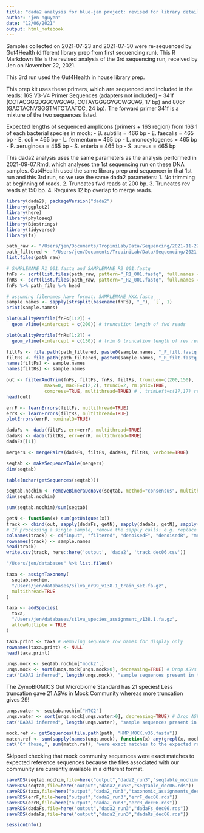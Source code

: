 ```yaml
---
title: "dada2 analysis for blue-jam project: revised for library details"
author: "jen nguyen"
date: "12/06/2021"
output: html_notebook
---
```


Samples collected on 2021-07-23 and 2021-07-30 were re-sequenced by Gut4Health (different library prep from first sequencing run). This R Markdown file is the revised analysis of the 3rd sequencing run, received by Jen on November 22, 2021.

This 3rd run used the Gut4Health in house library prep.

This prep kit uses these primers, which are sequenced and included in the reads:
16S V3-V4 Primer Sequences (adapters not included) – 341f (CCTACGGGDGGCWGCAG, CCTAYGGGGYGCWGCAG, 17 bp) and 806r (GACTACNVGGGTMTCTAATCC, 24 bp). The forward primer 341f is a mixture of the two sequences listed.

Expected lengths of sequenced amplicons (primers + 16S region) from 16S 1 of each bacterial species in mock:
  - B. subtilis = 466 bp
  - E. faecalis = 465 bp
  - E. coli = 465 bp
  - L. fermentum = 465 bp
  - L. monocytogenes = 465 bp
  - P. aeruginosa = 465 bp
  - S. enteria = 465 bp
  - S. aureus = 465 bp


This dada2 analysis uses the same parameters as the analysis performed in 2021-09-07.Rmd, 
which analyses the 1st sequencing run on these DNA samples. Gut4Health used the same library prep and sequencer in that 1st run and this 3rd run, so we use the same dada2 parameters:
  1. No trimming at beginning of reads.
  2. Truncates fwd reads at 200 bp.
  3. Truncates rev reads at 150 bp.
  4. Requires 12 bp overlap to merge reads.



```r
library(dada2); packageVersion("dada2")
library(ggplot2)
library(here)
library(phyloseq)
library(Biostrings)
library(tidyverse)
library(fs)
```

```r
path_raw <- "/Users/jen/Documents/TropiniLab/Data/Sequencing/2021-11-22/raw"
path_filtered <- "/Users/jen/Documents/TropiniLab/Data/Sequencing/2021-11-22/filtered"
list.files(path_raw)
```

```r
# SAMPLENAME_R1_001.fastq and SAMPLENAME_R2_001.fastq
fnFs <- sort(list.files(path_raw, pattern="_R1_001.fastq", full.names = TRUE))
fnRs <- sort(list.files(path_raw, pattern="_R2_001.fastq", full.names = TRUE))
fnFs %>% path_file %>% head
```

```r
# assuming filenames have format: SAMPLENAME_XXX.fastq
sample.names <- sapply(strsplit(basename(fnFs), "_"), `[`, 1)
print(sample.names)
```

```r
plotQualityProfile(fnFs[1:2]) +
  geom_vline(xintercept = c(200)) # truncation length of fwd reads
```
```r
plotQualityProfile(fnRs[1:2]) +
  geom_vline(xintercept = c(150)) # trim & truncation length of rev reads
```

```r
filtFs <- file.path(path_filtered, paste0(sample.names, "_F_filt.fastq.gz"))
filtRs <- file.path(path_filtered, paste0(sample.names, "_R_filt.fastq.gz"))
names(filtFs) <- sample.names
names(filtRs) <- sample.names
```

```r
out <- filterAndTrim(fnFs, filtFs, fnRs, filtRs, truncLen=c(200,150),
              maxN=0, maxEE=c(2,2), truncQ=2, rm.phix=TRUE,
              compress=TRUE, multithread=TRUE) # , trimLeft=c(17,17) removed left trim from Nov 22 analysis to 100% mirror 1st run analysis (2021-09-07.Rmd)
head(out)
```

```r
errF <- learnErrors(filtFs, multithread=TRUE)
errR <- learnErrors(filtRs, multithread=TRUE)
plotErrors(errF, nominalQ=TRUE)

dadaFs <- dada(filtFs, err=errF, multithread=TRUE)
dadaRs <- dada(filtRs, err=errR, multithread=TRUE)
dadaFs[[1]]
```

```r
mergers <- mergePairs(dadaFs, filtFs, dadaRs, filtRs, verbose=TRUE)
```

```r
seqtab <- makeSequenceTable(mergers)
dim(seqtab)
```


```r
table(nchar(getSequences(seqtab)))
```


```r
seqtab.nochim <- removeBimeraDenovo(seqtab, method="consensus", multithread=TRUE, verbose=TRUE)
dim(seqtab.nochim)
```

```r
sum(seqtab.nochim)/sum(seqtab)
```

```r
getN <- function(x) sum(getUniques(x))
track <- cbind(out, sapply(dadaFs, getN), sapply(dadaRs, getN), sapply(mergers, getN), rowSums(seqtab.nochim))
# If processing a single sample, remove the sapply calls: e.g. replace sapply(dadaFs, getN) with getN(dadaFs)
colnames(track) <- c("input", "filtered", "denoisedF", "denoisedR", "merged", "nonchim")
rownames(track) <- sample.names
head(track)
write.csv(track, here::here('output', 'dada2', 'track_dec06.csv'))
```

```r
"/Users/jen/databases" %>% list.files()
```


```r
taxa <- assignTaxonomy(
  seqtab.nochim, 
  "/Users/jen/databases/silva_nr99_v138.1_train_set.fa.gz",
  multithread=TRUE
)
```

```r
taxa <- addSpecies(
  taxa, 
  "/Users/jen/databases/silva_species_assignment_v138.1.fa.gz",
  allowMultiple = TRUE
)
```

```r
taxa.print <- taxa # Removing sequence row names for display only
rownames(taxa.print) <- NULL
head(taxa.print)
```

```r
unqs.mock <- seqtab.nochim["mock2",]
unqs.mock <- sort(unqs.mock[unqs.mock>0], decreasing=TRUE) # Drop ASVs absent in the Mock
cat("DADA2 inferred", length(unqs.mock), "sample sequences present in the Mock community.\n")
```
The ZymoBIOMICS Gut Microbiome Standard has 21 species!
Less truncation gave 21 ASVs in Mock Community whereas more truncation gives 29!

```r
unqs.water <- seqtab.nochim["NTC2"]
unqs.water <- sort(unqs.mock[unqs.water>0], decreasing=TRUE) # Drop ASVs absent in the Mock
cat("DADA2 inferred", length(unqs.water), "sample sequences present in the water control\n")
```


```r
mock.ref <- getSequences(file.path(path, "HMP_MOCK.v35.fasta"))
match.ref <- sum(sapply(names(unqs.mock), function(x) any(grepl(x, mock.ref))))
cat("Of those,", sum(match.ref), "were exact matches to the expected reference sequences.\n")
```

Skipped checking that mock community sequences were exact matches to expected reference sequences because the files associated with our community are currently available in a different format.

```r
saveRDS(seqtab.nochim,file=here("output","dada2_run3","seqtable_nochimeras_dec06.rds"))
saveRDS(seqtab,file=here("output","dada2_run3","seqtable_dec06.rds"))
saveRDS(taxa,file=here("output","dada2_run3","taxonomic_assignments_dec06.rds"))
saveRDS(errF,file=here("output","dada2_run3","errF_dec06.rds"))
saveRDS(errR,file=here("output","dada2_run3","errR_dec06.rds"))
saveRDS(dadaFs,file=here("output","dada2_run3","dadaFs_dec06.rds"))
saveRDS(dadaRs,file=here("output","dada2_run3","dadaRs_dec06.rds"))
```


```r
sessionInfo()
```

